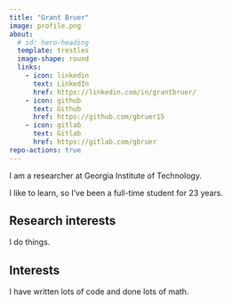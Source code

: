 ```yaml
---
title: "Grant Bruer"
image: profile.png
about:
  # id: hero-heading
  template: trestles
  image-shape: round
  links:
    - icon: linkedin
      text: LinkedIn
      href: https://linkedin.com/in/grantbruer/
    - icon: github
      text: Github
      href: https://github.com/gbruer15
    - icon: gitlab
      text: Gitlab
      href: https://gitlab.com/gbruer
repo-actions: true
---
```


<!-- ::: {#hero-heading} -->

I am a researcher at Georgia Institute of Technology.

I like to learn, so I've been a full-time student for 23 years.

## Research interests

I do things.

## Interests

I have written lots of code and done lots of math. 

<!-- ::: -->


